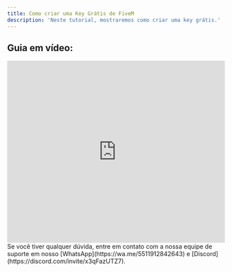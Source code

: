```yaml
---
title: Como criar uma Key Grátis de FiveM
description: 'Neste tutorial, mostraremos como criar uma key grátis.'
---
```


## Guia em vídeo:
<iframe
  width="100%"
  height="422"
  src="https://www.youtube.com/embed/3tgKTtOQUS8?si=cM_pWfy3kQcUcU3H"
  title="YouTube video player"
  frameborder="0"
  allow="accelerometer; autoplay; clipboard-write; encrypted-media; gyroscope; picture-in-picture"
  allowfullscreen
></iframe>

<Check>
Se você tiver qualquer dúvida, entre em contato com a nossa equipe de suporte
em nosso [WhatsApp](https://wa.me/5511912842643) 
e [Discord](https://discord.com/invite/x3qFazUTZ7).
</Check>